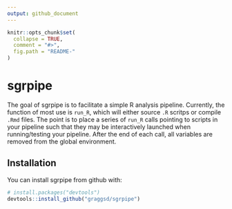 ```yaml
---
output: github_document
---
```


```r
knitr::opts_chunk$set(
  collapse = TRUE,
  comment = "#>",
  fig.path = "README-"
)
```

# sgrpipe

The goal of sgrpipe is to facilitate a simple R analysis pipeline. Currently,
the function of most use is `run_R`, which will either source `.R` scritps 
or compile `.Rmd` files. The point is to place a series of `run_R` calls 
pointing to scripts in your pipeline such that they may be interactively 
launched when running/testing your pipeline. After the end of each call, 
all variables are removed from the global environment.

## Installation

You can install sgrpipe from github with:

```r
# install.packages("devtools")
devtools::install_github("graggsd/sgrpipe")
```
